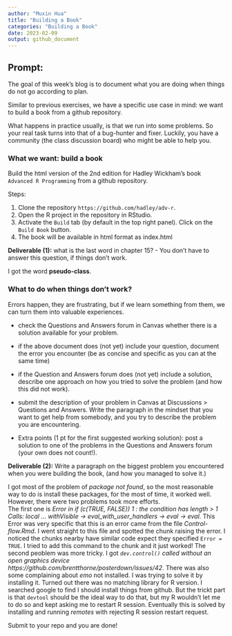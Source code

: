 ```yaml
---
author: "Muxin Hua"
title: "Building a Book"
categories: "Building a Book"
date: 2023-02-09
output: github_document
---
```

## Prompt:


The goal of this  week's blog is to document what you are doing when things do not go according to plan. 

Similar to previous exercises, we have a specific use case in mind: we want to build a book from a github repository. 

What happens in practice usually, is that we run into some problems. 
So your real task turns into that of a bug-hunter and fixer. Luckily, you have a community (the class discussion board) who might be able to help you. 



### What we want: build a book

Build the html version of the 2nd edition for Hadley Wickham's book `Advanced R Programming` from a github repository.

Steps:

1. Clone the repository `https://github.com/hadley/adv-r`.
2. Open the R project in the repository in RStudio.
3. Activate the `Build` tab (by default in the top right panel). Click on the `Build Book` button.
4. The book will be available in html format as index.html

**Deliverable (1):** what is the last word in chapter 15? - You don't have to answer this question, if things don't work. 

I got the word **pseudo-class**.

### What to do when things don't work?

Errors happen, they are frustrating, but if we learn something from them, we can turn them into valuable experiences.

- check the Questions and Answers forum in Canvas whether there is a solution available for your problem. 

- if the above document does (not yet) include your question, document the error you encounter (be as concise and specific as you can at the same time)

- if the Question and Answers forum does (not yet) include a solution, describe one approach on how you tried to solve the problem (and how this did not work).

- submit the description of your problem in Canvas at Discussions > Questions and Answers.  Write the paragraph in the mindset that you want to get help from somebody, and you try to describe the problem you are encountering. 

- Extra points (1 pt for the first suggested working solution): post a solution to one of the problems in the Questions and Answers forum (your own does not count!). 


**Deliverable (2):** Write a paragraph on the biggest problem you encountered when you were building the book, (and how you managed to solve it.)

I got most of the problem of *package not found*, so the most reasonable way to do is install these packages, for the most of time, it worked well.       
However, there were two problems took more efforts.       
The first one is *Error in if (c(TRUE, FALSE)) 1 : the condition has length > 1
Calls: local ... withVisible -> eval_with_user_handlers -> eval -> eval*. This Error was very specific that this is an error came from the file *Control-flow.Rmd*. I went straight to this file and spotted the chunk raising the error. I noticed the chunks nearby have similar code expect they specified `Error = TRUE`. I tried to add this command to the chunk and it just worked!
The second peoblem was more tricky. I got *`dev.control()` called without an open graphics device       https://github.com/brentthorne/posterdown/issues/42*. There was also some complaining about *emo* not installed. I was trying to solve it by installing it. Turned out there was no matching library for R version. I searched google to find I should install things from github. But the trickt part is that `devtool` should be the ideal way to do that, but my R wouldn't let me to do so and kept asking me to restart R session. Eventually this is solved by installing and running *remotes* with rejecting R session restart request.

Submit to your repo and you are done!
